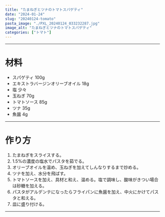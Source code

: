 ```yaml
---
title: "たまねぎとツナのトマトスパゲティ"
date: "2024-01-24"
slug: "20240124-tomato"
pasta_image: "./PXL_20240124_033232287.jpg"
image_alt: "たまねぎとツナのトマトスパゲティ"
categories: ["トマト"]
---
```


---

# 材料

- スパゲティ 100g
- エキストラバージンオリーブオイル 18g
- 塩 少々
- 玉ねぎ 70g
- トマトソース 85g
- ツナ 35g
- 魚醤 4g

---

# 作り方

1. たまねぎをスライスする。
2. 1.5%の濃度の塩水でパスタを茹でる。
3. オリーブオイルを温め、玉ねぎを加えてしんなりするまで炒める。
4. ツナを加え、水分を飛ばす。
5. トマトソースを加え、具材と和え、温める。塩で調味し、酸味がきつい場合は砂糖を加える。
6. パスタがアルデンテになったらフライパンに魚醤を加え、中火にかけてパスタと和える。
7. 皿に盛り付ける。

---
